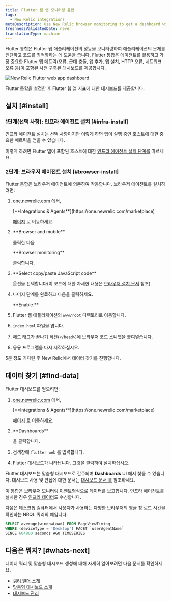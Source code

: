 ```yaml
---
title: Flutter 웹 앱 모니터링 통합
tags:
  - New Relic integrations
metaDescription: Use New Relic browser monitoring to get a dashboard with metrics from your Flutter web application.
freshnessValidatedDate: never
translationType: machine
---
```


Flutter 통합은 Flutter 웹 애플리케이션의 성능을 모니터링하여 애플리케이션의 문제를 진단하고 코드를 최적화하는 데 도움을 줍니다. Flutter 통합은 <InlinePopover type="browser"/>에이전트를 활용하고 가장 중요한 Flutter 앱 메트릭(오류, 군대 충돌, 앱 추가, 앱 설치, HTTP 오류, 네트워크 오류 등)이 포함된 사전 구축된 대시보드를 제공합니다.

<img
  title="New Relic Flutter web app dashboard"
  alt="New Relic Flutter web app dashboard"
  src="/images/browser_screenshot-full_flutter-web-dashboard.webp"
/>

<figcaption>
  Flutter 통합을 설정한 후 Flutter 웹 앱 지표에 대한 대시보드를 제공합니다.
</figcaption>

## 설치 [#install]

### 1단계(선택 사항): 인프라 에이전트 설치 [#infra-install]

인프라 에이전트 설치는 선택 사항이지만 이렇게 하면 앱이 실행 중인 호스트에 대한 중요한 메트릭을 얻을 수 있습니다.

이렇게 하려면 Flutter 앱이 포함된 호스트에 대한 [인프라 에이전트 설치 단계를](/docs/infrastructure/install-infrastructure-agent/get-started/install-infrastructure-agent) 따르세요.

### 2단계: 브라우저 에이전트 설치 [#browser-install]

Flutter 통합은 브라우저 에이전트에 의존하여 작동합니다. 브라우저 에이전트를 설치하려면:

1. [one.newrelic.com](https://one.newrelic.com) 에서,

   <DNT>
     [**Integrations & Agents**](https://one.newrelic.com/marketplace)
   </DNT>

   [페이지](https://one.newrelic.com/marketplace) 로 이동하세요.

2. <DNT>
     **Browser and mobile**
   </DNT>

   클릭한 다음

   <DNT>
     **Browser monitoring**
   </DNT>

   클릭합니다.

3. <DNT>
     **Select copy/paste JavaScript code**
   </DNT>

   옵션을 선택합니다(이 코드에 대한 자세한 내용은 [브라우저 설치 문서](/docs/browser/browser-monitoring/installation/install-browser-monitoring-agent) 참조).

4. 나머지 단계를 완료하고 다음을 클릭하세요.

   <DNT>
     **Enable.**
   </DNT>

5. Flutter 웹 애플리케이션의 `www/root` 디렉토리로 이동합니다.

6. `index.html` 파일을 엽니다.

7. 헤드 태그가 끝나기 직전(`</head>`)에 브라우저 코드 스니펫을 붙여넣습니다.

8. 응용 프로그램을 다시 시작하십시오.

5분 정도 기다린 후 New Relic에서 데이터 찾기를 진행합니다.

## 데이터 찾기 [#find-data]

Flutter 대시보드를 얻으려면:

1. [one.newrelic.com](https://one.newrelic.com) 에서,

   <DNT>
     [**Integrations & Agents**](https://one.newrelic.com/marketplace)
   </DNT>

   [페이지](https://one.newrelic.com/marketplace) 로 이동하세요.

2. <DNT>
     **Dashboards**
   </DNT>

   을 클릭합니다.

3. 검색창에 `flutter web` 를 입력합니다.

4. Flutter 대시보드가 나타납니다. 그것을 클릭하여 설치하십시오.

Flutter 대시보드는 맞춤형 대시보드로 간주되며 <DNT>**Dashboards**</DNT> UI 에서 찾을 수 있습니다. 대시보드 사용 및 편집에 대한 문서는 [대시보드 문서 를](/docs/query-your-data/explore-query-data/dashboards/introduction-dashboards) 참조하세요.

이 통합은 [브라우저 모니터링 이벤트](/docs/data-apis/understand-data/event-data/events-reported-browser-monitoring)형식으로 데이터를 보고합니다. 인프라 에이전트를 설치한 경우 [인프라 데이터](/docs/infrastructure/manage-your-data/data-instrumentation/default-infrastructure-monitoring-data/#infrastructure-events)도 수신합니다.

다음은 데스크톱 컴퓨터에서 사용자가 사용하는 다양한 브라우저의 평균 창 로드 시간을 확인하는 NRQL 쿼리의 예입니다.

```sql
SELECT average(windowLoad) FROM PageViewTiming 
WHERE (deviceType = 'Desktop') FACET `userAgentName` 
SINCE 604800 seconds AGO TIMESERIES
```

## 다음은 뭐지? [#whats-next]

데이터 쿼리 및 맞춤형 대시보드 생성에 대해 자세히 알아보려면 다음 문서를 확인하세요.

* [쿼리 빌더 소개](/docs/query-your-data/explore-query-data/query-builder/introduction-query-builder)
* [맞춤형 대시보드 소개](/docs/query-your-data/explore-query-data/dashboards/introduction-dashboards)
* [대시보드 관리](/docs/query-your-data/explore-query-data/dashboards/manage-your-dashboard)

